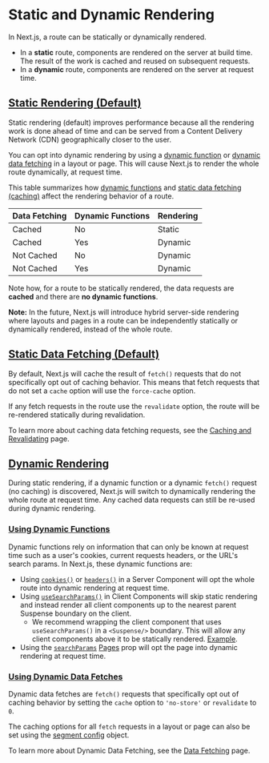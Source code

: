 # Static and Dynamic Rendering

In Next.js, a route can be statically or dynamically rendered.

- In a **static** route, components are rendered on the server at build time. The result of the work is cached and reused on subsequent requests.
- In a **dynamic** route, components are rendered on the server at request time.

## [Static Rendering (Default)](#static-rendering-default)

Static rendering (default) improves performance because all the rendering work is done ahead of time and can be served from a Content Delivery Network (CDN) geographically closer to the user.

You can opt into dynamic rendering by using a [dynamic function](https://nextjs.orghttps://nextjs.org/docs/app/building-your-application/rendering/static-and-dynamic-rendering#using-dynamic-functions) or [dynamic data fetching](https://nextjs.orghttps://nextjs.org/docs/app/building-your-application/rendering#dynamic-data-fetches) in a layout or page. This will cause Next.js to render the whole route dynamically, at request time.

This table summarizes how [dynamic functions](https://nextjs.orghttps://nextjs.org/docs/app/building-your-application/rendering/static-and-dynamic-rendering#using-dynamic-functions) and [static data fetching (caching)](https://nextjs.orghttps://nextjs.org/docs/app/building-your-application/rendering/static-and-dynamic-rendering#static-data-fetching-default) affect the rendering behavior of a route.

<table>
  <thead>
    <tr>
      <th>Data Fetching</th>
      <th>Dynamic Functions</th>
      <th>Rendering</th>
    </tr>
  </thead>
  <tbody>
    <tr>
      <td>Cached</td>
      <td>No</td>
      <td>Static</td>
    </tr>
    <tr>
      <td>Cached</td>
      <td>Yes</td>
      <td>Dynamic</td>
    </tr>
    <tr>
      <td>Not Cached</td>
      <td>No</td>
      <td>Dynamic</td>
    </tr>
    <tr>
      <td>Not Cached</td>
      <td>Yes</td>
      <td>Dynamic</td>
    </tr>
  </tbody>
</table>

Note how, for a route to be statically rendered, the data requests are **cached** and there are **no dynamic functions**.

**Note:** In the future, Next.js will introduce hybrid server-side rendering where layouts and pages in a route can be independently statically or dynamically rendered, instead of the whole route.

## [Static Data Fetching (Default)](#static-data-fetching-default)

By default, Next.js will cache the result of `fetch()` requests that do not specifically opt out of caching behavior. This means that fetch requests that do not set a `cache` option will use the `force-cache` option.

If any fetch requests in the route use the `revalidate` option, the route will be re-rendered statically during revalidation.

To learn more about caching data fetching requests, see the [Caching and Revalidating](https://nextjs.orghttps://nextjs.org/docs/app/building-your-application/data-fetching/caching) page.

## [Dynamic Rendering](#dynamic-rendering)

During static rendering, if a dynamic function or a dynamic `fetch()` request (no caching) is discovered, Next.js will switch to dynamically rendering the whole route at request time. Any cached data requests can still be re-used during dynamic rendering.

### [Using Dynamic Functions](#using-dynamic-functions)

Dynamic functions rely on information that can only be known at request time such as a user's cookies, current requests headers, or the URL's search params. In Next.js, these dynamic functions are:

- Using [`cookies()`](https://nextjs.orghttps://nextjs.org/docs/app/api-reference/functions/cookies) or [`headers()`](https://nextjs.orghttps://nextjs.org/docs/app/api-reference/functions/headers) in a Server Component will opt the whole route into dynamic rendering at request time.
- Using [`useSearchParams()`](https://nextjs.orghttps://nextjs.org/docs/app/api-reference/functions/use-params) in Client Components will skip static rendering and instead render all client components up to the nearest parent Suspense boundary on the client.
  - We recommend wrapping the client component that uses `useSearchParams()` in a `<Suspense/>` boundary. This will allow any client components above it to be statically rendered. [Example](https://nextjs.orghttps://nextjs.org/docs/app/api-reference/functions/use-params#static-rendering).
- Using the [`searchParams`](https://nextjs.orghttps://nextjs.org/docs/app/api-reference/file-conventions/page#searchparams-optional) [Pages](https://nextjs.orghttps://nextjs.org/docs/app/api-reference/file-conventions/page) prop will opt the page into dynamic rendering at request time.

### [Using Dynamic Data Fetches](#using-dynamic-data-fetches)

Dynamic data fetches are `fetch()` requests that specifically opt out of caching behavior by setting the `cache` option to `'no-store'` or `revalidate` to `0`.

The caching options for all `fetch` requests in a layout or page can also be set using the [segment config](https://nextjs.orghttps://nextjs.org/docs/app/api-reference/file-conventions/route-segment-config) object.

To learn more about Dynamic Data Fetching, see the [Data Fetching](https://nextjs.orghttps://nextjs.org/docs/app/building-your-application/data-fetching/fetching) page.
